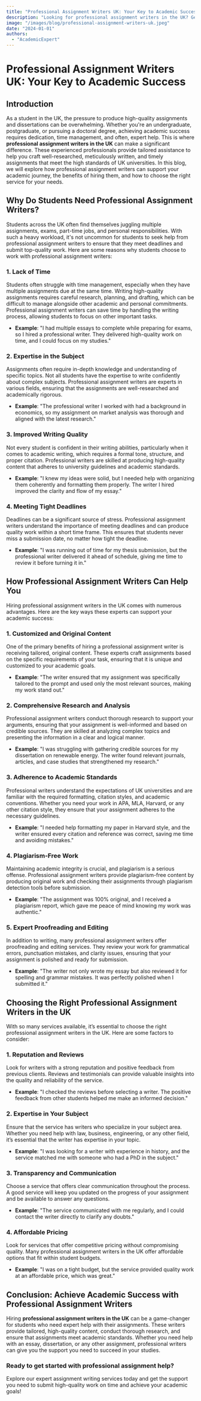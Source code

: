 ```yaml
---
title: "Professional Assignment Writers UK: Your Key to Academic Success"
description: "Looking for professional assignment writers in the UK? Get expert help with your assignments and dissertations to achieve top-quality work and meet deadlines."
image: "/images/blog/professional-assignment-writers-uk.jpeg"
date: "2024-01-01"
authors:
  - "AcademicExpert"
---
```


# Professional Assignment Writers UK: Your Key to Academic Success

## Introduction

As a student in the UK, the pressure to produce high-quality assignments and dissertations can be overwhelming. Whether you're an undergraduate, postgraduate, or pursuing a doctoral degree, achieving academic success requires dedication, time management, and often, expert help. This is where **professional assignment writers in the UK** can make a significant difference. These experienced professionals provide tailored assistance to help you craft well-researched, meticulously written, and timely assignments that meet the high standards of UK universities. In this blog, we will explore how professional assignment writers can support your academic journey, the benefits of hiring them, and how to choose the right service for your needs.

## Why Do Students Need Professional Assignment Writers?

Students across the UK often find themselves juggling multiple assignments, exams, part-time jobs, and personal responsibilities. With such a heavy workload, it's not uncommon for students to seek help from professional assignment writers to ensure that they meet deadlines and submit top-quality work. Here are some reasons why students choose to work with professional assignment writers:

### 1. **Lack of Time**

Students often struggle with time management, especially when they have multiple assignments due at the same time. Writing high-quality assignments requires careful research, planning, and drafting, which can be difficult to manage alongside other academic and personal commitments. Professional assignment writers can save time by handling the writing process, allowing students to focus on other important tasks.

- **Example**: "I had multiple essays to complete while preparing for exams, so I hired a professional writer. They delivered high-quality work on time, and I could focus on my studies."

### 2. **Expertise in the Subject**

Assignments often require in-depth knowledge and understanding of specific topics. Not all students have the expertise to write confidently about complex subjects. Professional assignment writers are experts in various fields, ensuring that the assignments are well-researched and academically rigorous.

- **Example**: "The professional writer I worked with had a background in economics, so my assignment on market analysis was thorough and aligned with the latest research."

### 3. **Improved Writing Quality**

Not every student is confident in their writing abilities, particularly when it comes to academic writing, which requires a formal tone, structure, and proper citation. Professional writers are skilled at producing high-quality content that adheres to university guidelines and academic standards.

- **Example**: "I knew my ideas were solid, but I needed help with organizing them coherently and formatting them properly. The writer I hired improved the clarity and flow of my essay."

### 4. **Meeting Tight Deadlines**

Deadlines can be a significant source of stress. Professional assignment writers understand the importance of meeting deadlines and can produce quality work within a short time frame. This ensures that students never miss a submission date, no matter how tight the deadline.

- **Example**: "I was running out of time for my thesis submission, but the professional writer delivered it ahead of schedule, giving me time to review it before turning it in."

## How Professional Assignment Writers Can Help You

Hiring professional assignment writers in the UK comes with numerous advantages. Here are the key ways these experts can support your academic success:

### 1. **Customized and Original Content**

One of the primary benefits of hiring a professional assignment writer is receiving tailored, original content. These experts craft assignments based on the specific requirements of your task, ensuring that it is unique and customized to your academic goals.

- **Example**: "The writer ensured that my assignment was specifically tailored to the prompt and used only the most relevant sources, making my work stand out."

### 2. **Comprehensive Research and Analysis**

Professional assignment writers conduct thorough research to support your arguments, ensuring that your assignment is well-informed and based on credible sources. They are skilled at analyzing complex topics and presenting the information in a clear and logical manner.

- **Example**: "I was struggling with gathering credible sources for my dissertation on renewable energy. The writer found relevant journals, articles, and case studies that strengthened my research."

### 3. **Adherence to Academic Standards**

Professional writers understand the expectations of UK universities and are familiar with the required formatting, citation styles, and academic conventions. Whether you need your work in APA, MLA, Harvard, or any other citation style, they ensure that your assignment adheres to the necessary guidelines.

- **Example**: "I needed help formatting my paper in Harvard style, and the writer ensured every citation and reference was correct, saving me time and avoiding mistakes."

### 4. **Plagiarism-Free Work**

Maintaining academic integrity is crucial, and plagiarism is a serious offense. Professional assignment writers provide plagiarism-free content by producing original work and checking their assignments through plagiarism detection tools before submission.

- **Example**: "The assignment was 100% original, and I received a plagiarism report, which gave me peace of mind knowing my work was authentic."

### 5. **Expert Proofreading and Editing**

In addition to writing, many professional assignment writers offer proofreading and editing services. They review your work for grammatical errors, punctuation mistakes, and clarity issues, ensuring that your assignment is polished and ready for submission.

- **Example**: "The writer not only wrote my essay but also reviewed it for spelling and grammar mistakes. It was perfectly polished when I submitted it."

## Choosing the Right Professional Assignment Writers in the UK

With so many services available, it’s essential to choose the right professional assignment writers in the UK. Here are some factors to consider:

### 1. **Reputation and Reviews**

Look for writers with a strong reputation and positive feedback from previous clients. Reviews and testimonials can provide valuable insights into the quality and reliability of the service.

- **Example**: "I checked the reviews before selecting a writer. The positive feedback from other students helped me make an informed decision."

### 2. **Expertise in Your Subject**

Ensure that the service has writers who specialize in your subject area. Whether you need help with law, business, engineering, or any other field, it’s essential that the writer has expertise in your topic.

- **Example**: "I was looking for a writer with experience in history, and the service matched me with someone who had a PhD in the subject."

### 3. **Transparency and Communication**

Choose a service that offers clear communication throughout the process. A good service will keep you updated on the progress of your assignment and be available to answer any questions.

- **Example**: "The service communicated with me regularly, and I could contact the writer directly to clarify any doubts."

### 4. **Affordable Pricing**

Look for services that offer competitive pricing without compromising quality. Many professional assignment writers in the UK offer affordable options that fit within student budgets.

- **Example**: "I was on a tight budget, but the service provided quality work at an affordable price, which was great."

## Conclusion: Achieve Academic Success with Professional Assignment Writers

Hiring **professional assignment writers in the UK** can be a game-changer for students who need expert help with their assignments. These writers provide tailored, high-quality content, conduct thorough research, and ensure that assignments meet academic standards. Whether you need help with an essay, dissertation, or any other assignment, professional writers can give you the support you need to succeed in your studies.

### Ready to get started with professional assignment help?

Explore our expert assignment writing services today and get the support you need to submit high-quality work on time and achieve your academic goals!
